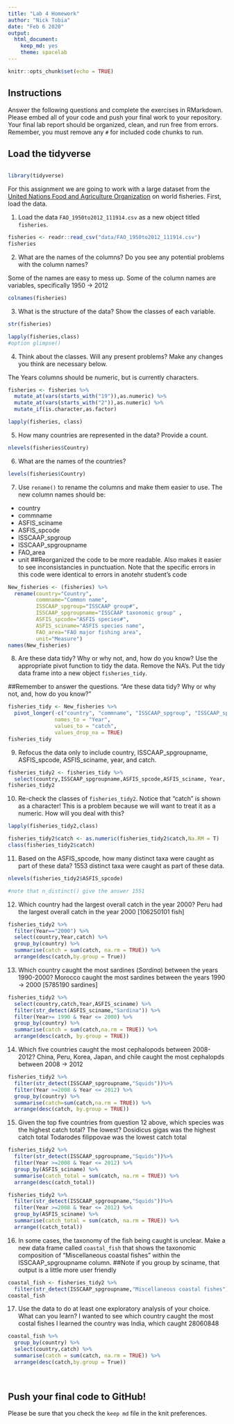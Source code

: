 ```yaml
---
title: "Lab 4 Homework"
author: "Nick Tobia"
date: "Feb 6 2020"
output:
  html_document: 
    keep_md: yes
    theme: spacelab
---
```


```r
knitr::opts_chunk$set(echo = TRUE)
```

## Instructions
Answer the following questions and complete the exercises in RMarkdown. Please embed all of your code and push your final work to your repository. Your final lab report should be organized, clean, and run free from errors. Remember, you must remove any `#` for included code chunks to run.  

## Load the tidyverse
```r
```


```r
library(tidyverse)
```

For this assignment we are going to work with a large dataset from the [United Nations Food and Agriculture Organization](http://www.fao.org/about/en/) on world fisheries. First, load the data.  

1. Load the data `FAO_1950to2012_111914.csv` as a new object titled `fisheries`.
```r
fisheries <- readr::read_csv("data/FAO_1950to2012_111914.csv")
fisheries
```


2. What are the names of the columns? Do you see any potential problems with the column names?

Some of the names are easy to mess up.
Some of the column names are variables, specifically 1950 -> 2012

```r
colnames(fisheries)
```


3. What is the structure of the data? Show the classes of each variable.
```r
str(fisheries)
```

```r
lapply(fisheries,class)
#option glimpse()
```


4. Think about the classes. Will any present problems? Make any changes you think are necessary below.

The Years columns should be numeric, but is currently characters.

```r
fisheries <- fisheries %>% 
  mutate_at(vars(starts_with("19")),as.numeric) %>%
  mutate_at(vars(starts_with("2")),as.numeric) %>% 
  mutate_if(is.character,as.factor)

lapply(fisheries, class)
```


5. How many countries are represented in the data? Provide a count.
```r
nlevels(fisheries$Country)
```


6. What are the names of the countries?
```r
levels(fisheries$Country)
```



7. Use `rename()` to rename the columns and make them easier to use. The new column names should be:  
+ country
+ commname
+ ASFIS_sciname
+ ASFIS_spcode
+ ISSCAAP_spgroup
+ ISSCAAP_spgroupname
+ FAO_area
+ unit
##Reorganized the code to be more readable. Also makes it easier to see inconsistancies in punctuation. Note that the specific errors in this code were identical to errors in anotehr student's code
```r
New_fisheries <- (fisheries) %>% 
  rename(country="Country", 
         commname="Common name", 
         ISSCAAP_spgroup="ISSCAAP group#",  
         ISSCAAP_spgroupname="ISSCAAP taxonomic group" , 
         ASFIS_spcode="ASFIS species#", 
         ASFIS_sciname="ASFIS species name", 
         FAO_area="FAO major fishing area", 
         unit="Measure")
names(New_fisheries)
```


8. Are these data tidy? Why or why not, and, how do you know? Use the appropriate pivot function to tidy the data. Remove the NA's. Put the tidy data frame into a new object `fisheries_tidy`.  

##Remember to answer the questions. "Are these data tidy? Why or why not, and, how do you know? "
```r
fisheries_tidy <- New_fisheries %>% 
  pivot_longer(-c("country", "commname", "ISSCAAP_spgroup", "ISSCAAP_spgroupname", "ASFIS_spcode", "ASFIS_sciname", "FAO_area","unit"),
               names_to = "Year",
               values_to = "catch",
               values_drop_na = TRUE)
fisheries_tidy
```



9. Refocus the data only to include country, ISSCAAP_spgroupname, ASFIS_spcode, ASFIS_sciname, year, and catch.
```r
fisheries_tidy2 <- fisheries_tidy %>% 
  select(country,ISSCAAP_spgroupname,ASFIS_spcode,ASFIS_sciname, Year, catch)
fisheries_tidy2
```


10. Re-check the classes of `fisheries_tidy2`. Notice that "catch" is shown as a character! This is a problem because we will want to treat it as a numeric. How will you deal with this?
```r
lapply(fisheries_tidy2,class)
```

```r
fisheries_tidy2$catch <- as.numeric(fisheries_tidy2$catch,Na.RM = T)
class(fisheries_tidy2$catch)
```

11. Based on the ASFIS_spcode, how many distinct taxa were caught as part of these data?
1553 distinct taxa were caught as part of these data.

```r
nlevels(fisheries_tidy2$ASFIS_spcode)

#note that n_distinct() give the answer 1551
```


12. Which country had the largest overall catch in the year 2000?
Peru had the largest overall catch in the year 2000 [106250101 fish]

```r
fisheries_tidy2 %>% 
  filter(Year=="2000") %>% 
  select(country,Year,catch) %>% 
  group_by(country) %>% 
  summarise(catch = sum(catch, na.rm = TRUE)) %>% 
  arrange(desc(catch,by.group = True))

```



13. Which country caught the most sardines (_Sardina_) between the years 1990-2000?
Morocco caught the most sardines between the years 1990 -> 2000 [5785190 sardines]

```r
fisheries_tidy2 %>% 
  select(country,catch,Year,ASFIS_sciname) %>% 
  filter(str_detect(ASFIS_sciname,"Sardina")) %>% 
  filter(Year>= 1990 & Year <= 2000) %>% 
  group_by(country) %>% 
  summarise(catch = sum(catch,na.rm = TRUE)) %>% 
  arrange(desc(catch, by.group = TRUE))
```



14. Which five countries caught the most cephalopods between 2008-2012?
China, Peru, Korea, Japan, and chile caught the most cephalopds between 2008 -> 2012

```r
fisheries_tidy2 %>% 
  filter(str_detect(ISSCAAP_spgroupname,"Squids"))%>%
  filter(Year >=2008 & Year <= 2012) %>% 
  group_by(country) %>% 
  summarise(catch=sum(catch,na.rm = TRUE)) %>% 
  arrange(desc(catch, by.group = TRUE))
```


15. Given the top five countries from question 12 above, which species was the highest catch total? The lowest?
Dosidicus gigas	was the highest catch total
Todarodes filippovae was the lowest catch total

```r
fisheries_tidy2 %>% 
  filter(str_detect(ISSCAAP_spgroupname,"Squids"))%>%
  filter(Year >=2008 & Year <= 2012) %>% 
  group_by(ASFIS_sciname) %>% 
  summarise(catch_total = sum(catch, na.rm = TRUE)) %>% 
  arrange(desc(catch_total))
```

```r
fisheries_tidy2 %>% 
  filter(str_detect(ISSCAAP_spgroupname,"Squids"))%>%
  filter(Year >=2008 & Year <= 2012) %>% 
  group_by(ASFIS_sciname) %>% 
  summarise(catch_total = sum(catch, na.rm = TRUE)) %>% 
  arrange((catch_total))
```


16. In some cases, the taxonomy of the fish being caught is unclear. Make a new data frame called `coastal_fish` that shows the taxonomic composition of "Miscellaneous coastal fishes" within the ISSCAAP_spgroupname column.
##Note if you group by sciname, that output is a little more user friendly
```r
coastal_fish <- fisheries_tidy2 %>% 
  filter(str_detect(ISSCAAP_spgroupname,"Miscellaneous coastal fishes"))
coastal_fish
```


17. Use the data to do at least one exploratory analysis of your choice. What can you learn?
I wanted to  see which country caught the most costal fishes
I learned the country was India, which caught 28060848

```r
coastal_fish %>% 
  group_by(country) %>% 
  select(country,catch) %>% 
  summarise(catch = sum(catch, na.rm = TRUE)) %>%
  arrange(desc(catch,by.group = True))
  
  
```


## Push your final code to GitHub!
Please be sure that you check the `keep md` file in the knit preferences.   